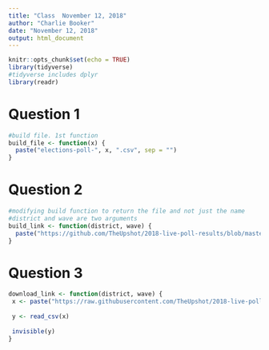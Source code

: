 ```yaml
---
title: "Class  November 12, 2018"
author: "Charlie Booker"
date: "November 12, 2018"
output: html_document
---
```


```r
knitr::opts_chunk$set(echo = TRUE)
library(tidyverse)
#tidyverse includes dplyr
library(readr)
```

# Question 1
```r
#build file. 1st function
build_file <- function(x) {
  paste("elections-poll-", x, ".csv", sep = "")
}
```

# Question 2
```r
#modifying build function to return the file and not just the name
#district and wave are two arguments
build_link <- function(district, wave) {
  paste("https://github.com/TheUpshot/2018-live-poll-results/blob/master/data/elections-poll-", district, "-", wave, ".csv", sep = "")
}
```

# Question 3

```r
download_link <- function(district, wave) {
 x <- paste("https://raw.githubusercontent.com/TheUpshot/2018-live-poll-results/master/data/elections-poll-", district, "-", wave, ".csv", sep = "")
 
 y <- read_csv(x)
 
 invisible(y)
}


```

